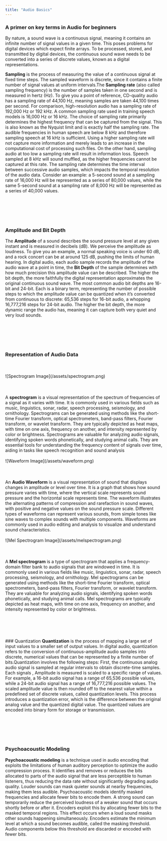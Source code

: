 ```yaml
---
title: "Audio Basics"
---
```


### A primer on key terms in Audio for beginners 

By nature, a sound wave is a continuous signal, meaning it contains an infinite number of signal values in a given time. This poses problems for digital devices which expect finite arrays. To be processed, stored, and transmitted by digital devices, the continuous sound wave needs to be converted into a series of discrete values, known as a digital representations.

<Card title="Sampling Rate" color="#ca8b04">
  <Steps>
    <Step title="Sampling and Sampling Rate">
      <b>Sampling</b> is the process of measuring the value of a continuous signal at fixed time steps. The sampled waveform is discrete, since it contains a finite number of signal values at uniform intervals.The <b>Sampling rate</b> (also called sampling frequency) is the number of samples taken in one second and is measured in hertz (Hz). To give you a point of reference, CD-quality audio has a sampling rate of 44,100 Hz, meaning samples are taken 44,100 times per second. For comparison, high-resolution audio has a sampling rate of 192,000 Hz or 192 kHz. A common sampling rate used in training speech models is 16,000 Hz or 16 kHz.
    </Step>
    <Step title="Choice of Sampling Rate">
      The choice of sampling rate primarily determines the highest frequency that can be captured from the signal. This is also known as the Nyquist limit and is exactly half the sampling rate. The audible frequencies in human speech are below 8 kHz and therefore sampling speech at 16 kHz is sufficient. Using a higher sampling rate will not capture more information and merely leads to an increase in the computational cost of processing such files. On the other hand, sampling audio at too low a sampling rate will result in information loss. Speech sampled at 8 kHz will sound muffled, as the higher frequencies cannot be captured at this rate.
    </Step>
    <Step title="Implication">
      The sampling rate determines the time interval between successive audio samples, which impacts the temporal resolution of the audio data. Consider an example: a 5-second sound at a sampling rate of 16,000 Hz will be represented as a series of 80,000 values, while the same 5-second sound at a sampling rate of 8,000 Hz will be represented as a series of 40,000 values. 
    </Step>
  </Steps>

</Card>
<br> </br>
<br> </br>
<br> </br>

### Amplitude and Bit Depth

<Card color = "#ca8b04">
 <Steps>
 <Step title="Amplitude">
      The <b>Amplitude</b> of a sound describes the sound pressure level at any given instant and is measured in decibels (dB). We perceive the amplitude as loudness. To give you an example, a normal speaking voice is under 60 dB, and a rock concert can be at around 125 dB, pushing the limits of human hearing.

  </Step>    
 
 <Step title = "Bit Depth">
 In digital audio, each audio sample records the amplitude of the audio wave at a point in time, the <b>Bit Depth</b> of the sample determines with how much precision this amplitude value can be described. The higher the bit depth, the more faithfully the digital representation approximates the original continuous sound wave.
 The most common audio bit depths are 16-bit and 24-bit. Each is a binary term, representing the number of possible steps to which the amplitude value can be quantized when it’s converted from continuous to discrete: 65,536 steps for 16-bit audio, a whopping 16,777,216 steps for 24-bit audio. The higher the bit depth, the more dynamic range the audio has, meaning it can capture both very quiet and very loud sounds.
 </Step>



 </Steps>
</Card>
<br> </br>
<br> </br>
<br> </br>

### Representation of Audio Data


<Card title  color = "#ca8b04">
 <Steps>
  <Step title = "Spectrogram">
  <br> </br>
  ![Spectrogram Image](/assets/spectrogram.png)
  <br> </br>
  <br> </br>
  A <b>spectrogram</b> is a visual representation of the spectrum of frequencies of a signal as it varies with time. It is commonly used in various fields such as music, linguistics, sonar, radar, speech processing, seismology, and ornithology. Spectrograms can be generated using methods like the short-time Fourier transform, optical spectrometers, band-pass filters, Fourier transform, or wavelet transform. They are typically depicted as heat maps, with time on one axis, frequency on another, and intensity represented by color or brightness. Spectrograms are valuable for analyzing audio signals, identifying spoken words phonetically, and studying animal calls. They are essential tools for understanding the frequency content of signals over time, aiding in tasks like speech recognition and sound analysis
  </Step>
  
  <Step title = "Waveform">
  <br> </br>
  ![Waveform Image](/assets/waveform.png)
  <br> </br>
  <br> </br>
  An <b>Audio Waveform</b> is a visual representation of sound that displays changes in amplitude or level over time. It is a graph that shows how sound pressure varies with time, where the vertical scale represents sound pressure and the horizontal scale represents time. The waveform illustrates the alternating patterns of compression and rarefaction in sound waves, with positive and negative values on the sound pressure scale. Different types of waveforms can represent various sounds, from simple tones like sine waves to complex sounds with multiple components. Waveforms are commonly used in audio editing and analysis to visualize and understand sound characteristics.
  </Step>
  

  <Step title = "Mel Spectrogram">
  <br> </br>
  ![Mel Spectrogram Image](/assets/melspectrogram.png)
  <br> </br>
  <br> </br>
  A <b>Mel spectrogram</b> is a type of spectrogram that applies a frequency-domain filter bank to audio signals that are windowed in time. It is commonly used in various fields like music, linguistics, sonar, radar, speech processing, seismology, and ornithology. Mel spectrograms can be generated using methods like the short-time Fourier transform, optical spectrometers, band-pass filters, Fourier transform, or wavelet transform. They are valuable for analyzing audio signals, identifying spoken words phonetically, and studying animal calls. Mel spectrograms are typically depicted as heat maps, with time on one axis, frequency on another, and intensity represented by color or brightness.

  </Step>
 </Steps>

</Card>
<br> </br>
<br> </br>
<br> </br>
### Quantization
 <b>Quantization</b> is the process of mapping a large set of input values to a smaller set of output values. In digital audio, quantization refers to the conversion of continuous-amplitude audio samples into discrete, numerical values that can be represented by a finite number of bits.Quantization involves the following steps:
<Card color = "#ca8b04">
 <Steps>
   <Step title="Sampling">
    First, the continuous analog audio signal is sampled at regular intervals to obtain discrete-time samples.
   </Step>
   <Step title="Amplitude">
   Each signals , Amplitude is measured is scaled to a specific range of values. For example, a 16-bit audio signal has a range of 65,536 possible values, while a 24-bit audio signal has a range of 16,777,216 possible values.
   </Step>
  <Step title="Quantization">
   The scaled amplitude value is then rounded off to the nearest value within a predefined set of discrete values, called quantization levels. This process introduces a quantization error, which is the difference between the original analog value and the quantized digital value.
  </Step>
  <Step title="Binary Encoding">
  The quantized values are encoded into binary form for storage or transmission.
  </Step>
 </Steps>
</Card>
<br> </br>
<br> </br>
<br> </br>

### Psychoacoustic Modeling
<b>Psychoacoustic modeling</b> is a technique used in audio encoding that exploits the limitations of human auditory perception to optimize the audio compression process. It identifies and removes or reduces the bits allocated to parts of the audio signal that are less perceptible to human listeners, thus reducing the data rate without significantly degrading audio quality.
<Card color = "#ca8b04">
 <Steps>
   <Step title="Frequency Masking:">
     Louder sounds can mask quieter sounds at nearby frequencies, making them less audible. Psychoacoustic models identify masked frequencies and allocate fewer bits to encode them.
   </Step>
   <Step title="Temporal Masking:">
    A strong sound can temporarily reduce the perceived loudness of a weaker sound that occurs shortly before or after it. Encoders exploit this by allocating fewer bits to the masked temporal regions.
   </Step>
  <Step title="Simultaneous Masking:">
   This effect occurs when a loud sound masks other sounds happening simultaneously.
  </Step>
  <Step title="Masking Threshold:">
  Encoders estimate the minimum level at which a sound becomes audible, called the masking threshold. Audio components below this threshold are discarded or encoded with fewer bits.
  </Step>
 </Steps>
</Card>

